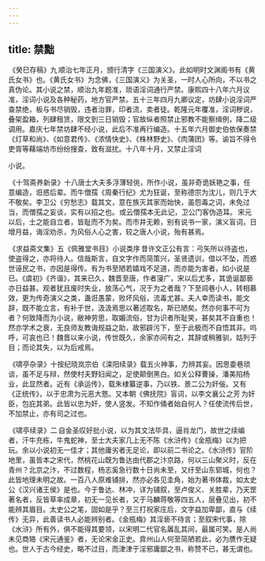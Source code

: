 ```yaml
---
---
---
```

title: 禁黜
---



 《癸巳存稿》九 顺治七年正月，颁行清字《三国演义》。此如明时文渊阁书有《黄氏女书》也。《黄氏女书》为念佛，《三国演义》为关圣，一时人心所向，不以书之真伪论。其小说之禁，顺治九年题准，琐语淫词通行严禁。康熙四十八年六月议准，淫词小说及各种秘药，地方官严禁。五十三年四月九卿议定，坊肆小说淫词严查禁绝，板与书尽销毁，违者治罪，印者流，卖者徒。乾隆元年覆准，淫词秽说，叠架盈箱，列肆租赁，限文到三日销毁；官故纵者照禁止邪教不能察缉例，降二级调用。嘉庆七年禁坊肆不经小说，此后不准再行编造。十五年六月御史伯依保奏禁《灯草和尚》、《如意君传》、《浓情快史》、《株林野史》、《肉蒲团》等。谕旨不得令吏胥等藉端坊市纷纷搜查，致有滋扰。十八年十月，又禁止淫词

小说。

 《十驾斋养新录》十八唐士大夫多浮薄轻佻，所作小说，虽非奇诡妖艳之事，任意编造，诳惑后辈。而牛僧孺《周秦行纪》尤为狂诞，至称德宗为沈儿，则几于大不敬矣。李卫公《穷愁志》载其文，意在族灭其家而始快，虽怨毒之词，未免过当，而僧孺之妄谈，实有以招之也。 或云僧孺本无此记，卫公门客伪造耳。 宋元以后，士之能自立者，皆耻而不为矣。而市井无赖，别有说书一家，演义盲词，日增月益，诲淫劝杀，为风俗人心之害，较之唐人小说，殆有甚焉。

 《求益斋文集》五《佩雅堂书目》小说类序 昔许文正公有言：弓矢所以待盗也，使盗得之，亦将待人。信哉斯言，自文字作而简策兴，圣贤遗训，借以不坠，而惑世诬民之书，亦因是得传。有为书至陋若嬉戏不足道，而亦能为害者，如小说是已。《虞初》《齐谐》，其来已久，魏晋至唐，作者寖广，宋以后尤多，其诡诞鄙亵亦日益甚。观者犹且废时失业，放荡心气，况于为之者哉？下至闾巷小人，转相慕效，更为传奇演义之类，蛊诳愚蒙，败坏风俗，流毒尤甚。夫人幸而读书，能文辞，既不能立言，有补于世，汲汲焉思以著述取名，斯已陋矣。然亦何事不可为者？何致降而为小说，敝神劳思，取媚流俗，甘为识者所耻笑，甚矣其不自重也！然亦学术之衰，无良师友教诲规益之助，故邪辟污下，至于此极而不自悟其非。呜呼，可哀也已！魏晋以来小说，传世既久，余家亦间有之，其辞或稍雅驯，姑列于目；而论其失，以为后戒焉。

 《啸亭杂录》十按纪晓岚宗伯《滦阳续录》载五火神事，力辨其妄。因思委巷琐谈，虽不足与辩，然使村夫野妇闻之，足使颠倒黑白。如关公释曹操，潘美陷杨业，此显然者。近有《承运传》，载朱棣纂逆事，乃以铁、景二公为奸佞。又有《正统传》，以于忠肃为元恶大憝。又本朝《佛抚院》盲词，以李文襄公 之芳 为奸臣，包庇其弟。此皆以忠为奸，使人竖发。不知作俑者始自何人？任使流传后世，不加禁止，亦有司之过也。

 《啸亭续录》二 自金圣叹好批小说，以为其文法毕具，逼肖龙门，故世之续编者，汗牛充栋，牛鬼蛇神，至士大夫家几上无不陈《水浒传》《金瓶梅》以为把玩。余以小说初无一佳才；其他庸劣者无足论，即以前二书论之。《水浒传》官阶地里，虽皆本之宋代，然桃花山既为鲁达由代郡之汴京路，何以三山聚义时，反在青州？北京之汴，不过数程，杨志奚急行数十日尚未至，又纡至山东郓城，何也？此皆地理未明之故。一百八人原难铺排，然亦必各见圭角，始为著书体裁，如太史公《汉兴诸王侯》是也。今于鲁达、林冲，详为铺叙，至卢俊义、关胜辈，乃天罡著名者，反皆草率成章，初无一见长者，又于马麟蒋敬等四五人，层叠见出，初不能辨其眉目。太史公之笔，固如是乎？至三打祝家庄后，文字益加卑鄙，直与《续传》无异，此善读书人必能辨别者。《金瓶梅》其淫亵不待言；至叙宋代事，除《水浒》所有外，俱不能得其要领，以宋明二代官名羼乱其间，最属可笑。是人尚未见商辂《宋元通鉴》者，无论宋金正史。弇州山人何至简陋若此，必为赝作无疑也。世人于古今经史，略不过目，而津津于淫邪庸鄙之书，称赞不已，甚无谓也。